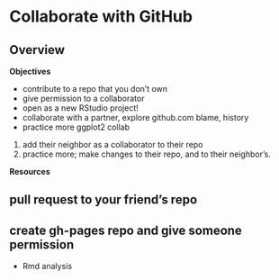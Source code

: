 # Collaborate with GitHub {#collaborate}

## Overview

**Objectives**

- contribute to a repo that you don't own
- give permission to a collaborator
- open as a new RStudio project!
- collaborate with a partner, explore github.com blame, history
- practice more ggplot2 collab

1. add their neighbor as a collaborator to their repo
1. practice more; make changes to their repo, and to their neighbor's. 

**Resources**

## pull request to your friend's repo

## create gh-pages repo and give someone permission

- Rmd analysis


<!---
### RStudio projects (.Rproj)

Follow the steps for cloning that we did before, but when you get to a critical point, click open in another project

TODO: RStudio project! Yes, you can use these without Git, but you probably never will, so that's why we're learning it together.
--->
